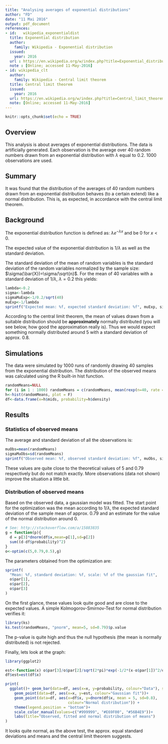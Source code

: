 ```yaml
---
title: "Analysing averages of exponential distributions"
author: "FD"
date: "11 Mai 2016"
output: pdf_document
references:
- id:	wikipedia_exponentialdist
  title: Exponential distribution
  author:
    family: Wikipedia - Exponential distribution
  issued:
    year: 2016
  url : https://en.wikipedia.org/w/index.php?title=Exponential_distribution&oldid=716355350
  note : [Online; accessed 11-May-2016]
- id: wikipedia_clt
  author:
    family: Wikipedia - Central limit theorem
  title: Central limit theorem
  issued:
    year: 2016
  url: https://en.wikipedia.org/w/index.php?title=Central_limit_theorem&oldid=717005743
  note: [Online; accessed 11-May-2016]
---
```


```r
knitr::opts_chunk$set(echo = TRUE)
```

## Overview

This analysis is about averages of exponential distributions. The data is artificially generated. Each observation is the average over 40 random numbers drawn from an exponential distribution with $\lambda$ equal to 0.2. 1000 observations are used.

## Summary

It was found that the distribution of the averages of 40 random numbers drawn from an exponential distribution behaves (to a certain extend) like a normal distribution. This is, as expected, in accordance with the central limit theorem.

## Background

The  exponential distribution function is defined as: $\lambda e^{-\lambda x}$ and be 0 for $x<0$.

The expected value of the exponential distribution is $1/\lambda$ as well as the standard deviation.

The standard deviation of the mean of random variables is the standard deviation of the random variables normalized by the sample size: $\sigma(\bar{X})=\sigma/\sqrt{n}$. For the mean of 40 variables with a standard deviation of $1/\lambda$, $\lambda=0.2$ this yields:

```r
lambda<-0.2
sigma<-lambda
sigmaMuExp<-1/0.2/sqrt(40)
muExp<-1/lambda
sprintf("Expected mean: %f, expected standard deviation: %f", muExp, sigmaMuExp)
```

According to the central limit theorem, the mean of values drawn from a suitable distribution should be **approximately** normally distributed (you will see below, how good the approximation really is). Thus we would expect something normally distributed around $5$ with a standard deviation of approx. $0.8$.

## Simulations

The data were simulated by 1000 runs of randomly drawing 40 samples from the exponential distribution. The distribution of the observed means was calculated using the R built-in hist function.

```r
randomMeans=NULL
for (i in 1 : 1000) randomMeans = c(randomMeans, mean(rexp(n=40, rate = 0.2)))
h<-hist(randomMeans, plot = F)
df<-data.frame(x=h$mids, probability=h$density)
```

## Results 

### Statistics of observed means

The average and standard deviation of all the observations is:

```r
muObs=mean(randomMeans)
sigmaMuObs=sd(randomMeans)
sprintf("Observed mean: %f, observed standard deviation: %f", muObs, sigmaMuObs)
```

These values are quite close to the theoretical values of $5$ and $0.79$ respectively but do not match exactly. More observations (data not shown) improve the situation a little bit.

### Distribution of observed means

Based on the observed data, a gaussian model was fitted. The start point for the optimization was the mean according to $1/\lambda$, the expected standard deviation of the sample mean of approx. $0.79$ and an estimate for the value of the normal distribution around $0$.

```r
# See: http://stackoverflow.com/a/15883835
g = function(p){
  d = p[3]*dnorm(df$x,mean=p[1],sd=p[2])
  sum((d-df$probability)^2)
}
o<-optim(c(5,0.79,0.5),g)
```

The parameters obtained from the optimization are:

```r
sprintf(
  "Mean: %f, standard deviation: %f, scale: %f of the gaussian fit",
  o$par[1],
  o$par[2],
  o$par[3]
)
```

On the first glance, these values look quite good and are close to the expected values. A simple Kolmogorov-Smirnov-Test for normal distribution verifies it:

```r
library(ks)
ks.test(randomMeans, "pnorm", mean=5, sd=0.79)$p.value
```

The p-value is quite high and thus the null hypothesis (the mean is normally distributed) is not rejected.

Finally, lets look at the graph:

```r
library(ggplot2)

est<-function(x) o$par[3]/o$par[2]/sqrt(2*pi)*exp(-1/2*(x-o$par[1])^2/o$par[2]^2)
df$est=est(df$x)

print(
  ggplot()+ geom_bar(data=df, aes(x=x, y=probability, colour="Data"), stat="identity")+
    geom_point(data=df, aes(x=x, y=est, colour="Gaussian fit"))+
    geom_point(data=df, aes(x=df$x, y=dnorm(df$x, mean = 5, sd=0.8),
                            colour="Normal distribution")) +
    theme(legend.position = "bottom")+
    scale_color_manual(values=c("#999999", "#E69F00", "#56B4E9"))+
    labs(title="Observed, fitted and normal distribution of means")
)
```

It looks quite normal, as the above test, the approx. equal standard deviations and means and the central limit theorem suggests.